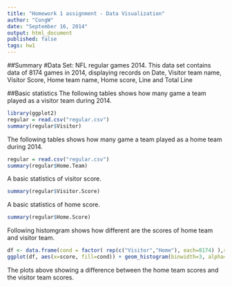 ```yaml
---
title: "Homework 1 assignment - Data Visualization"
author: "CongW"
date: "September 16, 2014"
output: html_document
published: false
tags: hw1
---
```


##Summary
#Data Set:  NFL regular games 2014.
This data set contains data of 8174 games in 2014, displaying records on Date, Visitor team name, Visitor Score, Home team name, Home score, Line and Total Line

##Basic statistics
The following tables shows how many game a team played as a visitor team during 2014.
```r
library(ggplot2)
regular = read.csv("regular.csv")
summary(regular$Visitor)
```
The following tables shows how many game a team played as a home team during 2014.
```r
regular = read.csv("regular.csv")
summary(regular$Home.Team)
```

A basic statistics of visitor score.
```r
summary(regular$Visitor.Score)
```

A basic statistics of home score.
```r
summary(regular$Home.Score)
```

Following histomgram shows how different are the scores of home team and visitor team.
```r
df <- data.frame(cond = factor( rep(c("Visitor","Home"), each=8174) ),score = c(regular$Visitor.Score,regular$Home.Score)) 
ggplot(df, aes(x=score, fill=cond)) + geom_histogram(binwidth=3, alpha=.5, position="identity")
```

The plots above showing a difference between the home team scores and the visitor team scores. 